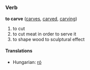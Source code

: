 =={{en}}==
===Verb===
'''to carve''' ([[carves]], [[carved]], [[carving]])

# to cut
# to cut meat in order to serve it
# to shape wood to sculptural effect

====Translations====
*Hungarian: [[ró]]